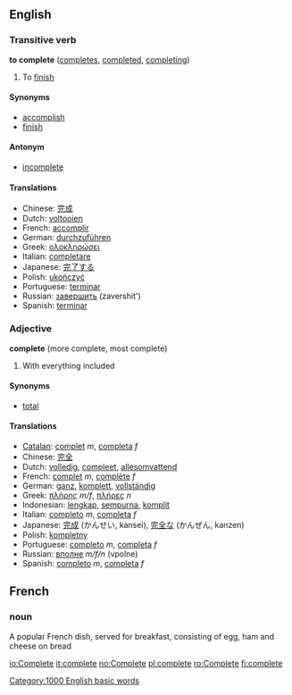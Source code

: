 ==English==
===Transitive verb===
'''to complete''' ([[completes]], [[completed]], [[completing]])

# To [[finish]]<!-- please improve -->

====Synonyms====
*[[accomplish]]
*[[finish]]

====Antonym====
*[[incomplete]]

====Translations====
*Chinese: [[完成]]
*Dutch: [[voltooien]]
*French: [[accomplir]]
*German: [[durchzuführen]]
*Greek: [[ολοκληρώσει]]
*Italian: [[completare]]
*Japanese: [[完了する]]<!-- please check -->
*Polish: [[ukończyć]]
*Portuguese: [[terminar]]
*Russian: [[завершить]] (zavershit')
*Spanish: [[terminar]]

=== Adjective ===
'''complete''' (more complete, most complete)

# With everything included

==== Synonyms ====
*[[total]]

==== Translations ====
*[[Catalan]]: [[complet]] ''m'', [[completa]] ''f''
*Chinese: [[完全]]
*Dutch: [[volledig]], [[compleet]], [[allesomvattend]]
*French: [[complet]] ''m'', [[complète]] ''f''
*German: [[ganz]], [[komplett]], [[vollständig]]
*Greek: [[πλήρης]] ''m/f'', [[πλήρες]] ''n''
*Indonesian: [[lengkap]], [[sempurna]], [[komplit]]
*Italian: [[completo]] ''m'', [[completa]] ''f''
*Japanese: [[完成]] (かんせい, kansei), [[完全]]な (かんぜん, kanzen)
*Polish: [[kompletny]]
*Portuguese: [[completo]] ''m'', [[completa]] ''f''
*Russian: [[вполне]] ''m/f/n'' (vpolne)
*Spanish: [[completo]] ''m'', [[completa]] ''f''

==French==
===noun===
A popular French dish, served for breakfast, consisting of egg, ham and cheese on bread

[[Category:1000 English basic words]]

[[io:Complete]]
[[it:complete]]
[[no:Complete]]
[[pl:complete]]
[[ro:Complete]]
[[fi:complete]]